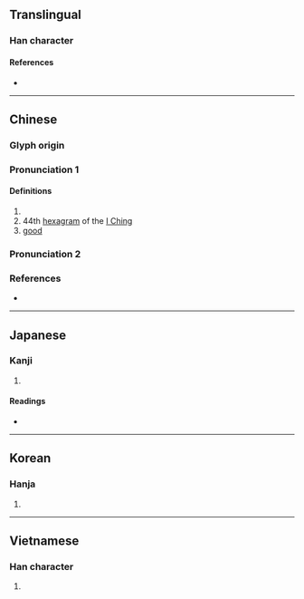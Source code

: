 {{also|䷫}}
{{character info}}
==Translingual==

===Han character===
{{Han char|rn=38|rad=女|as=06|sn=9|four=42461|canj=VHMR|ids=⿰女后}}

====References====
* {{Han ref|kx=0260.080|dkj=06215|dj=0526.070|hdz=21045.160|uh=59E4|ud=23012|bh=CE6C|bd=52844}}

----

==Chinese==
{{zh-forms}}

===Glyph origin===
{{Han etym}}

===Pronunciation 1===
{{zh-pron
|m=gòu
|m-s=
|c=gau3
|c-t=
|g=
|h=pfs=
|j=
|md=
|mn=
|mn-t=
|w=
|x=
|mc=y
|oc=y
|cat=
}}

====Definitions====
{{zh-hanzi}}

# {{zh-alt-form|遘|tr=-}}
# 44th [[hexagram]] of the [[I Ching]]
# [[good]]

===Pronunciation 2===
{{zh-see|妒|v}}

===References===
* {{R:twedu|B00646}}

----

==Japanese==

===Kanji===
{{ja-kanji|grade=|rs=女06}}

# {{rfdef|ja|sort=女06}}

====Readings====
* {{ja-readings
|goon=く
|kanon=こう
|kun=あ-う, みめよ-い, みにくい
}}

----

==Korean==

===Hanja===
{{ko-hanja|hangeul=구|rv=gu|mr=ku}}

# {{rfdef|ko|sort=女06}}

----

==Vietnamese==

===Han character===
{{vi-hantu|cạu|rs=女06}}

# {{rfdef|vi|sort=女06}}